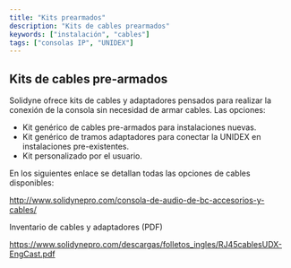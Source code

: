 ```yaml
---
title: "Kits prearmados"
description: "Kits de cables prearmados"
keywords: ["instalación", "cables"]
tags: ["consolas IP", "UNIDEX"]
---
```


## Kits de cables pre-armados

Solidyne ofrece kits de cables y adaptadores pensados para realizar la conexión de la consola sin necesidad de armar cables. Las opciones:

- Kit genérico de cables pre-armados para instalaciones nuevas.
- Kit genérico de tramos adaptadores para conectar la UNIDEX en instalaciones pre-existentes.
- Kit personalizado por el usuario.

En los siguientes enlace se detallan todas las opciones de cables disponibles:

http://www.solidynepro.com/consola-de-audio-de-bc-accesorios-y-cables/

Inventario de cables y adaptadores (PDF)

https://www.solidynepro.com/descargas/folletos_ingles/RJ45cablesUDX-EngCast.pdf